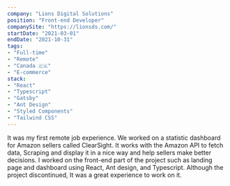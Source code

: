 ```yaml
---
company: "Lions Digital Solutions"
position: "Front-end Developer"
companySite: "https://lionsds.com/"
startDate: "2021-03-01"
endDate: "2021-10-31"
tags: 
- "Full-time"
- "Remote"
- "Canada 🇨🇦"
- "E-commerce"
stack:
- "React"
- "Typescript"
- "Gatsby"
- "Ant Design"
- "Styled Components"
- "Tailwind CSS"
---
```


It was my first remote job experience.
We worked on a statistic dashboard for Amazon sellers called ClearSight.
It works with the Amazon API to fetch data, Scraping and display it in a nice way and help sellers make better decisions.
I worked on the front-end part of the project such as landing page and dashboard using React, Ant design, and Typescript.
Although the project discontinued, It was a great experience to work on it.
